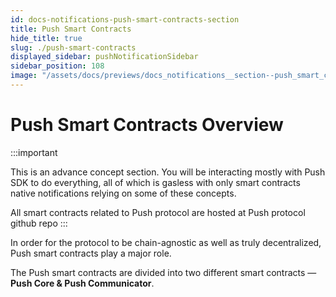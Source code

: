 ```yaml
---
id: docs-notifications-push-smart-contracts-section
title: Push Smart Contracts
hide_title: true
slug: ./push-smart-contracts
displayed_sidebar: pushNotificationSidebar
sidebar_position: 108
image: "/assets/docs/previews/docs_notifications__section--push_smart_contracts.png"
---
```


# Push Smart Contracts Overview

:::important

This is an advance concept section. You will be interacting mostly with Push SDK to do everything, all of which is gasless with only smart contracts native notifications relying on some of these concepts.

All smart contracts related to Push protocol are hosted at <AImp href='https://github.com/ethereum-push-notification-service/push-smart-contracts' title="Review Push protocol github repo">Push protocol github repo</AImp>
:::

<head>
  <title>
    Push smart contracts section | Push Notifications | Push Documentation
  </title>
</head>


In order for the protocol to be chain-agnostic as well as truly decentralized, Push smart contracts play a major role.

The Push smart contracts are divided into two different smart contracts — **Push Core & Push Communicator**.


<DocCardList />
